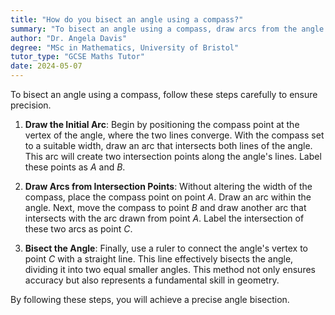 ```yaml
---
title: "How do you bisect an angle using a compass?"
summary: "To bisect an angle using a compass, draw arcs from the angle's vertex and intersection points, then connect."
author: "Dr. Angela Davis"
degree: "MSc in Mathematics, University of Bristol"
tutor_type: "GCSE Maths Tutor"
date: 2024-05-07
---
```


To bisect an angle using a compass, follow these steps carefully to ensure precision.

1. **Draw the Initial Arc**: Begin by positioning the compass point at the vertex of the angle, where the two lines converge. With the compass set to a suitable width, draw an arc that intersects both lines of the angle. This arc will create two intersection points along the angle's lines. Label these points as $A$ and $B$.

2. **Draw Arcs from Intersection Points**: Without altering the width of the compass, place the compass point on point $A$. Draw an arc within the angle. Next, move the compass to point $B$ and draw another arc that intersects with the arc drawn from point $A$. Label the intersection of these two arcs as point $C$.

3. **Bisect the Angle**: Finally, use a ruler to connect the angle's vertex to point $C$ with a straight line. This line effectively bisects the angle, dividing it into two equal smaller angles. This method not only ensures accuracy but also represents a fundamental skill in geometry. 

By following these steps, you will achieve a precise angle bisection.
    